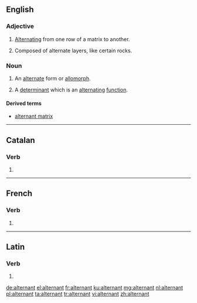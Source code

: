 ==English==

===Adjective===
{{en-adj|-}}

# [[alternate|Alternating]] from one row of a matrix to another.
# {{context|geology|lang=en}} Composed of alternate layers, like certain rocks.

===Noun===
{{en-noun}}

# {{context|linguistics|lang=en}} An [[alternate]] form or [[allomorph]].
# {{context|mathematics|lang=en}} A [[determinant]] which is an [[alternating]] [[function]].

====Derived terms====
* [[alternant matrix]]

----

==Catalan==

===Verb===
{{head|ca|verb form}}

# {{ca-verb form of|t=pres|m=ptc|alternar}}

----

==French==

===Verb===
{{head|fr}}

# {{present participle of|alterner|lang=fr}}

----

==Latin==

===Verb===
{{la-verb-form|alternant}}

# {{conjugation of|alternō||3|p|pres|act|ind|lang=la}}

[[de:alternant]]
[[el:alternant]]
[[fr:alternant]]
[[ku:alternant]]
[[mg:alternant]]
[[nl:alternant]]
[[pl:alternant]]
[[ta:alternant]]
[[tr:alternant]]
[[vi:alternant]]
[[zh:alternant]]